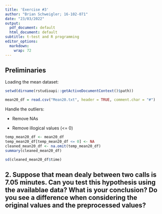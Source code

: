 ```yaml
---
title: 'Exercise #3'
author: "Brian Schweigler; 16-102-071"
date: "23/03/2022"
output:
  pdf_document: default
  html_document: default
subtitle: t-test and R programming 
editor_options: 
  markdown: 
    wrap: 72
---
```


## Preliminaries
Loading the mean dataset:

```r
setwd(dirname(rstudioapi::getActiveDocumentContext()$path))

mean20_df = read.csv("Mean20.txt", header = TRUE, comment.char = "#")
```

Handle the outliers:

-   Remove NAs

-   Remove illogical values (<= 0)


```r
temp_mean20_df <- mean20_df
temp_mean20_df[temp_mean20_df <= 0] <- NA
cleaned_mean20_df <- na.omit(temp_mean20_df)
summary(cleaned_mean20_df)
```
```r
sd(cleaned_mean20_df$time)
```
\newpage

## 2. Suppose that mean dealy between two calls is 7.05 minutes. Can you test this hypothesis using the availablae data? What is your conclusion? Do you see a difference when considering the original values and the preprocessed values?
